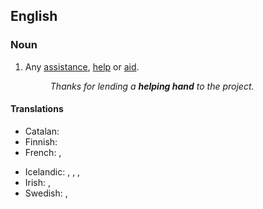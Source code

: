 ==English==

===Noun===
{{en-noun}}

# {{lb|en|idiomatic}} Any [[assistance]], [[help]] or [[aid]].
#: ''Thanks for lending a '''helping hand''' to the project.''

====Translations====
{{trans-top|any assistance, help or aid}}
* Catalan: {{t|ca|cop de mà|m}}
* Finnish: {{t|fi|auttava käsi}}
* French: {{t+|fr|coup de pouce|m}}, {{t+|fr|coup de main|m}}
{{trans-mid}}
* Icelandic: {{t+|is|hjálparhönd|f}}, {{qualifier|lend a helping hand}} {{t|is|rétta hjálparhönd}}, {{qualifier|give a helping hand}} {{t|is|leggja hönd á plóg}}, {{t|is|leggja hönd á plóg}}
* Irish: {{t|ga|lámh chuidithe|f}}, {{t|ga|lámh chúnta|f}}
* Swedish: {{t+|sv|handtag|n}}, {{t|sv|hjälpande hand|c}}
{{trans-bottom}}